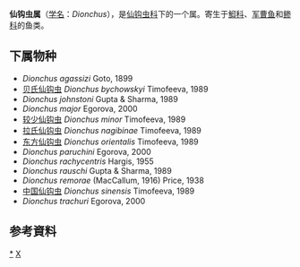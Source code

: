 {{Automatic Taxobox
| taxon = Dionchus
| authority = 
}}

'''仙钩虫属'''（[[学名|学名]]：''Dionchus''），是[[仙钩虫科|仙钩虫科]]下的一个属。寄生于[[鮣科|鮣科]]、[[军曹鱼|军曹鱼]]和[[鲹科|鲹科]]的鱼类。

==下属物种==
* ''Dionchus agassizi'' Goto, 1899
* [[贝氏仙钩虫|贝氏仙钩虫]] ''Dionchus bychowskyi'' Timofeeva, 1989
* ''Dionchus johnstoni'' Gupta & Sharma, 1989
* ''Dionchus major'' Egorova, 2000
* [[较少仙钩虫|较少仙钩虫]] ''Dionchus minor'' Timofeeva, 1989
* [[拉氏仙钩虫|拉氏仙钩虫]] ''Dionchus nagibinae'' Timofeeva, 1989
* [[东方仙钩虫|东方仙钩虫]] ''Dionchus orientalis'' Timofeeva, 1989
* ''Dionchus paruchini'' Egorova, 2000
* ''Dionchus rachycentris'' Hargis, 1955
* ''Dionchus rauschi'' Gupta & Sharma, 1989
* ''Dionchus remorae'' (MacCallum, 1916) Price, 1938
* [[中国仙钩虫|中国仙钩虫]] ''Dionchus sinensis'' Timofeeva, 1989
* ''Dionchus trachuri'' Egorova, 2000

==参考資料==
{{reflist}}

{{taxonbar}}
[[Category:_仙钩虫属|*]]
[[Category:_仙钩虫科|X]]